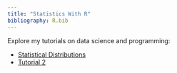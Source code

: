 ```yaml
---
title: "Statistics With R"
bibliography: R.bib
---
```


Explore my tutorials on data science and programming:

-   [Statistical Distributions](Statistics/Statistical_Distributions.qmd)
-   [Tutorial 2](Statistics/tutorial2.qmd)
